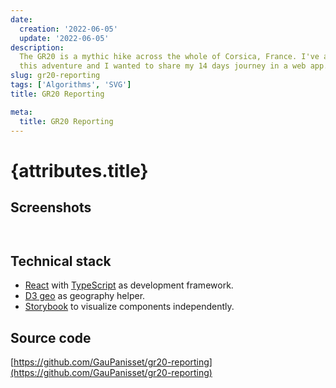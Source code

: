 ```yaml
---
date:
  creation: '2022-06-05'
  update: '2022-06-05'
description:
  The GR20 is a mythic hike across the whole of Corsica, France. I've achieved
  this adventure and I wanted to share my 14 days journey in a web app.
slug: gr20-reporting
tags: ['Algorithms', 'SVG']
title: GR20 Reporting

meta:
  title: GR20 Reporting
---
```



# {attributes.title}

## Screenshots

<Image 
  alt=""
  caption=""
  src="https://gaupanisset-blog.s3.eu-west-3.amazonaws.com/my-gr20/gr20-map.jpg"  
/>

<Image 
  alt=""
  caption=""
  src="https://gaupanisset-blog.s3.eu-west-3.amazonaws.com/my-gr20/gr20-note-image.jpg"  
/>

## Technical stack

- [React](https://fr.reactjs.org/docs/getting-started.html) with
  [TypeScript](https://www.typescriptlang.org/docs/) as development framework.
- [D3 geo](https://github.com/d3/d3-geo#api-reference) as geography helper.
- [Storybook](https://storybook.js.org/docs/react/get-started/introduction) to visualize components independently.

## Source code

[https://github.com/GauPanisset/gr20-reporting](https://github.com/GauPanisset/gr20-reporting)